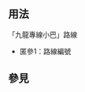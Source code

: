 {{NoteTA|G1=MediaWiki}}{{Documentation subpage}}<!-- 在本行下編輯模板說明 -->

== 用法 ==
「九龍專線小巴」路線

*匿參1：路線編號

== 參見 ==

<includeonly>{{Sandbox other||<!-- 本行下加入模板的分類 -->

}}</includeonly>